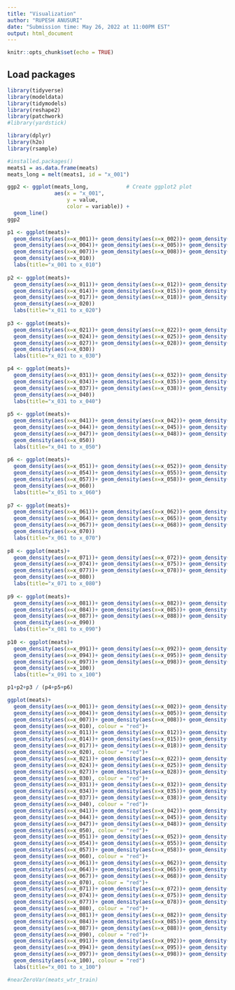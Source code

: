 ```yaml
---
title: "Visualization"
author: "RUPESH ANUSURI"
date: "Submission time: May 26, 2022 at 11:00PM EST"
output: html_document
---
```


```r
knitr::opts_chunk$set(echo = TRUE)
```

## Load packages

```r
library(tidyverse)
library(modeldata)
library(tidymodels)
library(reshape2)
library(patchwork)
#library(yardstick)
```

```r
library(dplyr)
library(h2o)
library(rsample)
```

```r
#installed.packages()
meats1 = as.data.frame(meats)
meats_long = melt(meats1, id = "x_001")
```

```r
ggp2 <- ggplot(meats_long,            # Create ggplot2 plot
               aes(x = "x_001",
                   y = value,
                   color = variable)) +
  geom_line()
ggp2 
```
```r
p1 <- ggplot(meats)+
  geom_density(aes(x=x_001))+ geom_density(aes(x=x_002))+ geom_density(aes(x=x_003))+ 
  geom_density(aes(x=x_004))+ geom_density(aes(x=x_005))+ geom_density(aes(x=x_006))+ 
  geom_density(aes(x=x_007))+ geom_density(aes(x=x_008))+ geom_density(aes(x=x_009))+ 
  geom_density(aes(x=x_010))
  labs(title="x_001 to x_010")
  
p2 <- ggplot(meats)+
  geom_density(aes(x=x_011))+ geom_density(aes(x=x_012))+ geom_density(aes(x=x_013))+ 
  geom_density(aes(x=x_014))+ geom_density(aes(x=x_015))+ geom_density(aes(x=x_016))+ 
  geom_density(aes(x=x_017))+ geom_density(aes(x=x_018))+ geom_density(aes(x=x_019))+ 
  geom_density(aes(x=x_020))
  labs(title="x_011 to x_020")
  
p3 <- ggplot(meats)+
  geom_density(aes(x=x_021))+ geom_density(aes(x=x_022))+ geom_density(aes(x=x_023))+ 
  geom_density(aes(x=x_024))+ geom_density(aes(x=x_025))+ geom_density(aes(x=x_026))+ 
  geom_density(aes(x=x_027))+ geom_density(aes(x=x_028))+ geom_density(aes(x=x_029))+ 
  geom_density(aes(x=x_030))
  labs(title="x_021 to x_030")

p4 <- ggplot(meats)+
  geom_density(aes(x=x_031))+ geom_density(aes(x=x_032))+ geom_density(aes(x=x_033))+ 
  geom_density(aes(x=x_034))+ geom_density(aes(x=x_035))+ geom_density(aes(x=x_036))+ 
  geom_density(aes(x=x_037))+ geom_density(aes(x=x_038))+ geom_density(aes(x=x_039))+ 
  geom_density(aes(x=x_040))
  labs(title="x_031 to x_040")
  
p5 <- ggplot(meats)+
  geom_density(aes(x=x_041))+ geom_density(aes(x=x_042))+ geom_density(aes(x=x_043))+ 
  geom_density(aes(x=x_044))+ geom_density(aes(x=x_045))+ geom_density(aes(x=x_046))+ 
  geom_density(aes(x=x_047))+ geom_density(aes(x=x_048))+ geom_density(aes(x=x_049))+ 
  geom_density(aes(x=x_050))
  labs(title="x_041 to x_050")
  
p6 <- ggplot(meats)+
  geom_density(aes(x=x_051))+ geom_density(aes(x=x_052))+ geom_density(aes(x=x_053))+ 
  geom_density(aes(x=x_054))+ geom_density(aes(x=x_055))+ geom_density(aes(x=x_056))+ 
  geom_density(aes(x=x_057))+ geom_density(aes(x=x_058))+ geom_density(aes(x=x_059))+ 
  geom_density(aes(x=x_060))
  labs(title="x_051 to x_060")
  
p7 <- ggplot(meats)+
  geom_density(aes(x=x_061))+ geom_density(aes(x=x_062))+ geom_density(aes(x=x_063))+ 
  geom_density(aes(x=x_064))+ geom_density(aes(x=x_065))+ geom_density(aes(x=x_066))+ 
  geom_density(aes(x=x_067))+ geom_density(aes(x=x_068))+ geom_density(aes(x=x_069))+ 
  geom_density(aes(x=x_070))
  labs(title="x_061 to x_070")
  
p8 <- ggplot(meats)+
  geom_density(aes(x=x_071))+ geom_density(aes(x=x_072))+ geom_density(aes(x=x_073))+ 
  geom_density(aes(x=x_074))+ geom_density(aes(x=x_075))+ geom_density(aes(x=x_076))+ 
  geom_density(aes(x=x_077))+ geom_density(aes(x=x_078))+ geom_density(aes(x=x_079))+ 
  geom_density(aes(x=x_080))
  labs(title="x_071 to x_080")
  
p9 <- ggplot(meats)+
  geom_density(aes(x=x_081))+ geom_density(aes(x=x_082))+ geom_density(aes(x=x_083))+ 
  geom_density(aes(x=x_084))+ geom_density(aes(x=x_085))+ geom_density(aes(x=x_086))+ 
  geom_density(aes(x=x_087))+ geom_density(aes(x=x_088))+ geom_density(aes(x=x_089))+ 
  geom_density(aes(x=x_090))
  labs(title="x_081 to x_090")
  
p10 <- ggplot(meats)+
  geom_density(aes(x=x_091))+ geom_density(aes(x=x_092))+ geom_density(aes(x=x_093))+ 
  geom_density(aes(x=x_094))+ geom_density(aes(x=x_095))+ geom_density(aes(x=x_096))+ 
  geom_density(aes(x=x_097))+ geom_density(aes(x=x_098))+ geom_density(aes(x=x_099))+ 
  geom_density(aes(x=x_100))
  labs(title="x_091 to x_100")
```

```r
p1+p2+p3 / (p4+p5+p6)
```

```r
ggplot(meats)+
  geom_density(aes(x=x_001))+ geom_density(aes(x=x_002))+ geom_density(aes(x=x_003))+ 
  geom_density(aes(x=x_004))+ geom_density(aes(x=x_005))+ geom_density(aes(x=x_006))+ 
  geom_density(aes(x=x_007))+ geom_density(aes(x=x_008))+ geom_density(aes(x=x_009))+ 
  geom_density(aes(x=x_010), colour = "red")+
  geom_density(aes(x=x_011))+ geom_density(aes(x=x_012))+ geom_density(aes(x=x_013))+ 
  geom_density(aes(x=x_014))+ geom_density(aes(x=x_015))+ geom_density(aes(x=x_016))+ 
  geom_density(aes(x=x_017))+ geom_density(aes(x=x_018))+ geom_density(aes(x=x_019))+ 
  geom_density(aes(x=x_020), colour = "red")+
  geom_density(aes(x=x_021))+ geom_density(aes(x=x_022))+ geom_density(aes(x=x_023))+ 
  geom_density(aes(x=x_024))+ geom_density(aes(x=x_025))+ geom_density(aes(x=x_026))+ 
  geom_density(aes(x=x_027))+ geom_density(aes(x=x_028))+ geom_density(aes(x=x_029))+ 
  geom_density(aes(x=x_030), colour = "red")+
  geom_density(aes(x=x_031))+ geom_density(aes(x=x_032))+ geom_density(aes(x=x_033))+ 
  geom_density(aes(x=x_034))+ geom_density(aes(x=x_035))+ geom_density(aes(x=x_036))+ 
  geom_density(aes(x=x_037))+ geom_density(aes(x=x_038))+ geom_density(aes(x=x_039))+ 
  geom_density(aes(x=x_040), colour = "red")+
  geom_density(aes(x=x_041))+ geom_density(aes(x=x_042))+ geom_density(aes(x=x_043))+ 
  geom_density(aes(x=x_044))+ geom_density(aes(x=x_045))+ geom_density(aes(x=x_046))+ 
  geom_density(aes(x=x_047))+ geom_density(aes(x=x_048))+ geom_density(aes(x=x_049))+ 
  geom_density(aes(x=x_050), colour = "red")+
  geom_density(aes(x=x_051))+ geom_density(aes(x=x_052))+ geom_density(aes(x=x_053))+ 
  geom_density(aes(x=x_054))+ geom_density(aes(x=x_055))+ geom_density(aes(x=x_056))+ 
  geom_density(aes(x=x_057))+ geom_density(aes(x=x_058))+ geom_density(aes(x=x_059))+ 
  geom_density(aes(x=x_060), colour = "red")+
  geom_density(aes(x=x_061))+ geom_density(aes(x=x_062))+ geom_density(aes(x=x_063))+ 
  geom_density(aes(x=x_064))+ geom_density(aes(x=x_065))+ geom_density(aes(x=x_066))+ 
  geom_density(aes(x=x_067))+ geom_density(aes(x=x_068))+ geom_density(aes(x=x_069))+ 
  geom_density(aes(x=x_070), colour = "red")+
  geom_density(aes(x=x_071))+ geom_density(aes(x=x_072))+ geom_density(aes(x=x_073))+ 
  geom_density(aes(x=x_074))+ geom_density(aes(x=x_075))+ geom_density(aes(x=x_076))+ 
  geom_density(aes(x=x_077))+ geom_density(aes(x=x_078))+ geom_density(aes(x=x_079))+ 
  geom_density(aes(x=x_080), colour = "red")+
  geom_density(aes(x=x_081))+ geom_density(aes(x=x_082))+ geom_density(aes(x=x_083))+ 
  geom_density(aes(x=x_084))+ geom_density(aes(x=x_085))+ geom_density(aes(x=x_086))+ 
  geom_density(aes(x=x_087))+ geom_density(aes(x=x_088))+ geom_density(aes(x=x_089))+ 
  geom_density(aes(x=x_090), colour = "red")+
  geom_density(aes(x=x_091))+ geom_density(aes(x=x_092))+ geom_density(aes(x=x_093))+ 
  geom_density(aes(x=x_094))+ geom_density(aes(x=x_095))+ geom_density(aes(x=x_096))+ 
  geom_density(aes(x=x_097))+ geom_density(aes(x=x_098))+ geom_density(aes(x=x_099))+ 
  geom_density(aes(x=x_100), colour = "red")
  labs(title="x_001 to x_100")
```

```r
#nearZeroVar(meats_wtr_train)
```